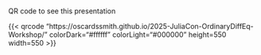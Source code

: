 # {data-menu-title="QR Code"}

::: {layout="[22,78]"}

QR code to see this presentation

{{< qrcode "https://oscardssmith.github.io/2025-JuliaCon-OrdinaryDiffEq-Workshop/"
colorDark="#ffffff" colorLight="#000000" height=550 width=550 >}}

:::

<!-- Local Variables: -->
<!-- mode: markdown -->
<!-- End: -->
